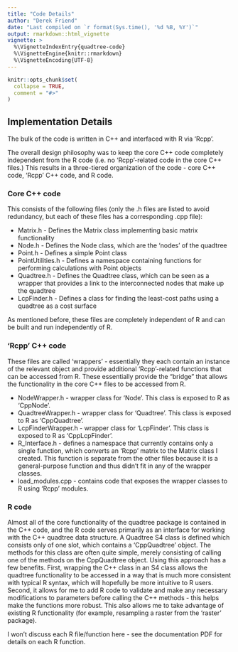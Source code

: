 ```yaml
---
title: "Code Details"
author: "Derek Friend"
date: "Last compiled on `r format(Sys.time(), '%d %B, %Y')`"
output: rmarkdown::html_vignette
vignette: >
  %\VignetteIndexEntry{quadtree-code}
  %\VignetteEngine{knitr::rmarkdown}
  %\VignetteEncoding{UTF-8}
---
```


```r
knitr::opts_chunk$set(
  collapse = TRUE,
  comment = "#>"
)
```


## Implementation Details

The bulk of the code is written in C++ and interfaced with R via 'Rcpp'.

The overall design philosophy was to keep the core C++ code completely independent from the R code (i.e. no 'Rcpp'-related code in the core C++ files.) This results in a three-tiered organization of the code - core C++ code, 'Rcpp' C++ code, and  R code.

### Core C++ code

This consists of the following files (only the .h files are listed to avoid redundancy, but each of these files has a corresponding .cpp file):

* Matrix.h - Defines the Matrix class implementing basic matrix functionality
* Node.h - Defines the Node class, which are the 'nodes' of the quadtree
* Point.h - Defines a simple Point class
* PointUtilities.h - Defines a namespace containing functions for performing  calculations with Point objects
* Quadtree.h - Defines the Quadtree class, which can be seen as a wrapper that provides a link to the interconnected nodes that make up the quadtree
* LcpFinder.h - Defines a class for finding the least-cost paths using a quadtree as a cost surface

As mentioned before, these files are completely independent of R and can be built and run independently of R.

### 'Rcpp' C++ code

These files are called 'wrappers' - essentially they each contain an instance of the relevant object and provide additional 'Rcpp'-related functions that can be accessed from R. These essentially provide the "bridge" that allows the functionality in the core C++ files to be accessed from R.

* NodeWrapper.h - wrapper class for 'Node'. This class is exposed to R as 'CppNode'.
* QuadtreeWrapper.h - wrapper class for 'Quadtree'. This class is exposed to R as 'CppQuadtree'.
* LcpFinderWrapper.h - wrapper class for 'LcpFinder'. This class is exposed to R as 'CppLcpFinder'.
* R_Interface.h - defines a namespace that currently contains only a single function, which converts an 'Rcpp' matrix to the Matrix class I created. This function is separate from the other files because it is a general-purpose function and thus didn't fit in any of the wrapper classes.
* load_modules.cpp - contains code that exposes the wrapper classes to R using 'Rcpp' modules.

### R code

Almost all of the core functionality of the quadtree package is contained in the C++ code, and the R code serves primarily as an interface for working with the C++ quadtree data structure. A Quadtree S4 class is defined which consists only of one slot, which contains a 'CppQuadtree' object. The methods for this class are often quite simple, merely consisting of calling one of the methods on the CppQuadtree object. Using this approach has a few benefits. First, wrapping the C++ class in an S4 class allows the quadtree functionality to be accessed in a way that is much more consistent with typical R syntax, which will hopefully be more intuitive to R users. Second, it allows for me to add R code to validate and make any necessary modifications to parameters before calling the C++ methods - this helps make the functions more robust. This also allows me to take advantage of existing R functionality (for example, resampling a raster from the 'raster' package).

I won't discuss each R file/function here - see the documentation PDF for details on each R function.